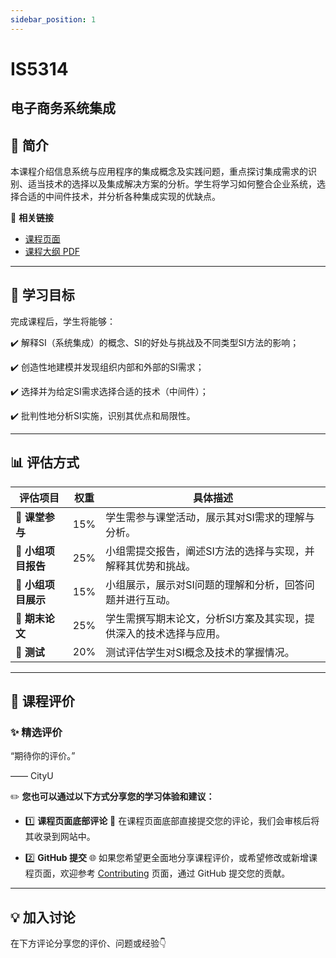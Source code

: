 ```yaml
---
sidebar_position: 1
---
```


# IS5314
## 电子商务系统集成

## **📘 简介**
本课程介绍信息系统与应用程序的集成概念及实践问题，重点探讨集成需求的识别、适当技术的选择以及集成解决方案的分析。学生将学习如何整合企业系统，选择合适的中间件技术，并分析各种集成实现的优缺点。

🔗 **相关链接**
- [课程页面](https://www.cityu.edu.hk/catalogue/pg/202425/course/IS5314.htm)
- [课程大纲 PDF](https://www.cityu.edu.hk/catalogue/pg/202425/course/IS5314.pdf)

---

## **🎯 学习目标**

完成课程后，学生将能够：

✔️ 解释SI（系统集成）的概念、SI的好处与挑战及不同类型SI方法的影响；

✔️ 创造性地建模并发现组织内部和外部的SI需求；

✔️ 选择并为给定SI需求选择合适的技术（中间件）；

✔️ 批判性地分析SI实施，识别其优点和局限性。

---

## **📊 评估方式**

| **评估项目**          | **权重** | **具体描述**                                                                                       |
|----------------------|---------|---------------------------------------------------------------------------------------------------|
| **📄 课堂参与**       | 15%     | 学生需参与课堂活动，展示其对SI需求的理解与分析。                                                 |
| **📄 小组项目报告**   | 25%     | 小组需提交报告，阐述SI方法的选择与实现，并解释其优势和挑战。                                      |
| **📄 小组项目展示**   | 15%     | 小组展示，展示对SI问题的理解和分析，回答问题并进行互动。                                           |
| **📄 期末论文**       | 25%     | 学生需撰写期末论文，分析SI方案及其实现，提供深入的技术选择与应用。                                 |
| **📄 测试**           | 20%     | 测试评估学生对SI概念及技术的掌握情况。                                                             |

---

## **💬 课程评价**

### ✨ **精选评价**
<div className={commentStyles.commentBox}>
    <p className={commentStyles.commentText}>
        “期待你的评价。”
    </p>
    <p className={commentStyles.commentAuthor}>—— CityU</p>
</div>

✏️ **您也可以通过以下方式分享您的学习体验和建议：**

- 1️⃣ **课程页面底部评论**
💬 在课程页面底部直接提交您的评论，我们会审核后将其收录到网站中。

- 2️⃣ **GitHub 提交**
🌐 如果您希望更全面地分享课程评价，或希望修改或新增课程页面，欢迎参考 [Contributing](/contributing) 页面，通过 GitHub 提交您的贡献。


---

## **💡 加入讨论**

在下方评论分享您的评价、问题或经验👇
<Utterances />

